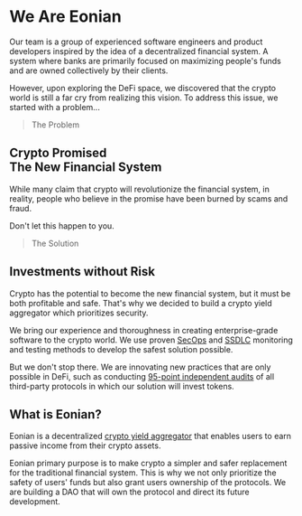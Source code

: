 # We Are Eonian

Our team is a group of experienced software engineers and product developers inspired by the idea of a decentralized financial system.
A system where banks are primarily focused on maximizing people's funds and are owned collectively by their clients.

However, upon exploring the DeFi space, we discovered that the crypto world is still a far cry from realizing this vision. 
To address this issue, we started with a problem...

> The Problem

## Crypto Promised <br/> The New Financial System

While many claim that crypto will revolutionize the financial system,
in reality, people who believe in the promise have been burned by scams and fraud.

Don't let this happen to you.


> The Solution

## Investments without Risk

Crypto has the potential to become the new financial system, but it must be both profitable and safe. 
That's why we decided to build a crypto yield aggregator which prioritizes security.

We bring our experience and thoroughness in creating enterprise-grade software to the crypto world. 
We use proven [SecOps](https://www.servicenow.com/products/security-operations/what-is-secops.html) and [SSDLC](https://snyk.io/learn/secure-sdlc/) 
monitoring and testing methods to develop the safest solution possible. 

But we don't stop there. 
We are innovating new practices that are only possible in DeFi, 
such as conducting [95-point independent audits](https://leovs09.notion.site/Crypto-Project-Audit-Checklist-e24414dcd1c94b5f818343d46f25013d) 
of all third-party protocols in which our solution will invest tokens. 

## What is Eonian?

Eonian is a decentralized [crypto yield aggregator](/faq#what-is-yield-aggregator) that enables users to earn passive income from their crypto assets.

Eonian primary purpose is to make crypto a simpler and safer replacement for the traditional financial system. 
This is why we not only prioritize the safety of users' funds but also grant users ownership of the protocols. 
We are building a DAO that will own the protocol and direct its future development.
